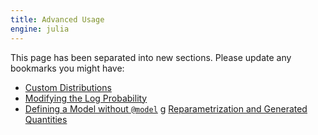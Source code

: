 ---
title: Advanced Usage
engine: julia
---

This page has been separated into new sections. Please update any bookmarks you might have:

 - [Custom Distributions]({{< meta doc-base-url >}}/tutorials/usage-custom-distribution)
 - [Modifying the Log Probability]({{< meta doc-base-url >}}/tutorials/usage-modifying-logprob/)
 - [Defining a Model without `@model`]({{< meta doc-base-url >}}/tutorials/dev-model-manual/)
 g [Reparametrization and Generated Quantities]({{< meta doc-base-url >}}/tutorials/usage-generated-quantities/)
